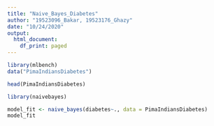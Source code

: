 ---
title: "Naive_Bayes_Diabetes"
author: "19523096_Bakar, 19523176_Ghazy"
date: "10/24/2020"
output: 
  html_document:
    df_print: paged
---

```{r}
library(mlbench)
data("PimaIndiansDiabetes")
```

```{r}
head(PimaIndiansDiabetes)
```

```{r}
library(naivebayes)
```

```{r}
model_fit <- naive_bayes(diabetes~., data = PimaIndiansDiabetes)
model_fit
```

